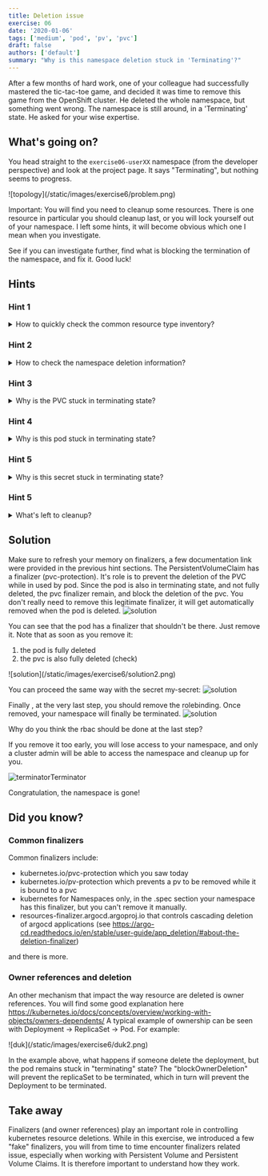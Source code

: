```yaml
---
title: Deletion issue
exercise: 06
date: '2020-01-06'
tags: ['medium', 'pod', 'pv', 'pvc']
draft: false
authors: ['default']
summary: "Why is this namespace deletion stuck in 'Terminating'?"
---
```

After a few months of hard work, one of your colleague had successfully mastered the tic-tac-toe game, and decided
it was time to remove this game from the OpenShift cluster. He deleted the whole namespace, but something went wrong.
The namespace is still around, in a 'Terminating' state. He asked for your wise expertise.

<TOCInline toc={props.toc} asDisclosure />

## What's going on?

You head straight to the `exercise06-userXX` namespace (from the developer perspective) and look at the project page.
It says "Terminating", but nothing seems to progress.

<Zoom>
![topology](/static/images/exercise6/problem.png)
</Zoom>

Important: You will find you need to cleanup some resources. There is one resource in particular you should cleanup last,
or you will lock yourself out of your namespace. I left some hints, it will become obvious which one I mean when you investigate.

See if you can investigate further, find what is blocking the termination of the namespace, and fix it. Good luck!

## Hints

### Hint 1
<details>
  <summary>How to quickly check the common resource type inventory?</summary>

From the Developer perspective, you can get an overview of the common resource type in the
project page (scroll down a bit)
<Zoom>
![hint1](/static/images/exercise6/hint1.png)
</Zoom>
How come there are still some resources hanging around?

Note: Not all resource type are listed, only the most common.

</details>

### Hint 2
<details>
  <summary>How to check the namespace deletion information?</summary>

The Developer perspective doesn't expose the YAML details of the namespace. You know that
the YAML resource often expose useful information, and you want to check it. If you
switch to the Administrator perspective, you will be able to check it's content, and
as is sometime the case, find valuable information toward the end:
<Zoom>
![hint1](/static/images/exercise6/hint2.png)
</Zoom>
The three messages here are very useful, and should give you an idea on what is going on,
and what to do next.

</details>


### Hint 3
<details>
  <summary>Why is the PVC stuck in terminating state?</summary>

From Hint 1 and 2, you probably saw there was a PVC that was not deleted.
Unless you already got rid of the Pod to which this PVC was bound to, you will see
that this PVC is stuck in terminating state. Why is that?
<Zoom>
![hint3](/static/images/exercise6/hint3.png)
</Zoom>
What is this kuberenetes.io/pvc-protection finalizer? You should check this paragraph of the Kubernetes documentation:
https://kubernetes.io/docs/concepts/storage/persistent-volumes/#storage-object-in-use-protection

Do you think you need to do something for this PVC at this stage?

</details>

### Hint 4
<details>
  <summary>Why is this pod stuck in terminating state?</summary>

From the first or second hint, you probably saw that one pod was not fully deleted. You won't see the pod in terminating state
from the topology view. If you look at the Admin view however, you will get more info:

<Zoom>
![hint4](/static/images/exercise6/hint4.png)
</Zoom>
 You will want to inspect the YAML section of this pod, and look carefully at the finalizers.
 If you need to know more about finalizers, head over this page:
 https://kubernetes.io/docs/concepts/overview/working-with-objects/finalizers/

 This blog post section is also quite useful (ignore the "Owner References" section):
 https://kubernetes.io/blog/2021/05/14/using-finalizers-to-control-deletion/#understanding-finalizers

 Do you think you need to do something for this pod at this stage?

</details>

### Hint 5
<details>
  <summary>Why is this secret stuck in terminating state?</summary>
  
From the first or second hint, you probably saw that one secret was not fully deleted.
Let's have a look at it's YAML content:

<Zoom>
![hint5](/static/images/exercise6/hint5.png)
</Zoom>
 
 Do you think you need to do something for this pod at this stage?

</details>

### Hint 5
<details>
  <summary>What's left to cleanup?</summary>
  
If you go back to your YAML project (see hint 2), you will see that you still
have this rolebinding resource to cleanup. The process is similar than other
resources, and as long the rolebinding is the last resource in your namespace,
you can safely go ahead and clean it.

</details>


## Solution

Make sure to refresh your memory on finalizers, a few documentation link were provided
in the previous hint sections.
The PersistentVolumeClaim has a finalizer (pvc-protection). It's role is to prevent the
deletion of the PVC while in used by pod. Since the pod is also in terminating state, and not
fully deleted, the pvc finalizer remain, and block the deletion of the pvc.
You don't really need to remove this legitimate finalizer, it will get automatically removed
when the pod is deleted.
<Zoom>
![solution](/static/images/exercise6/solution1.png)
</Zoom>

You can see that the pod has a finalizer that shouldn't be there. Just remove it.
Note that as soon as you remove it:
1. the pod is fully deleted
2. the pvc is also fully deleted (check)
<Zoom>
![solution](/static/images/exercise6/solution2.png)
</Zoom>

You can proceed the same way with the secret my-secret:
<Zoom>
![solution](/static/images/exercise6/solution4.png)
</Zoom>



Finally , at the very last step, you should remove the rolebinding. Once removed, your namespace will finally
be terminated.
<Zoom>
![solution](/static/images/exercise6/solution3.png)
</Zoom>

Why do you think the rbac should be done at the last step?

If you remove it too early, you will lose access to your namespace, and only a cluster admin will be
able to access the namespace and cleanup up for you.

![terminator](/static/images/exercise6/terminator.gif)Terminator

Congratulation, the namespace is gone!

## Did you know?

### Common finalizers
Common finalizers include:
- kubernetes.io/pvc-protection which you saw today
- kubernetes.io/pv-protection which prevents a pv to be removed while it is bound to a pvc
- kubernetes for Namespaces only, in the .spec section your namespace has this finalizer, but you can't remove it manually.
- resources-finalizer.argocd.argoproj.io that controls cascading deletion of argocd applications (see https://argo-cd.readthedocs.io/en/stable/user-guide/app_deletion/#about-the-deletion-finalizer)

and there is more.

### Owner references and deletion

An other mechanism that impact the way resource are deleted is owner references.
You will find some good explanation here https://kubernetes.io/docs/concepts/overview/working-with-objects/owners-dependents/
A typical example of ownership can be seen with Deployment -> ReplicaSet -> Pod. For example:


<Zoom>
![duk](/static/images/exercise6/duk2.png)
</Zoom>

In the example above, what happens if someone delete the deployment, but the pod remains stuck in "terminating" state?
The "blockOwnerDeletion" will prevent the replicaSet to be terminated, which in turn will prevent the Deployment to be terminated.


## Take away

Finalizers (and owner references) play an important role in controlling kubernetes resource deletions.
While in this exercise, we introduced a few "fake" finalizers, you will from time to time encounter
finalizers related issue, especially when working with Persistent Volume and Persistent Volume Claims.
It is therefore important to understand how they work.



